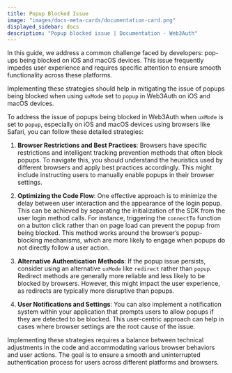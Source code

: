 ```yaml
---
title: Popup Blocked Issue
image: "images/docs-meta-cards/documentation-card.png"
displayed_sidebar: docs
description: "Popup blocked issue | Documentation - Web3Auth"
---
```


In this guide, we address a common challenge faced by developers: pop-ups being blocked on iOS and macOS devices. This issue frequently impedes user
experience and requires specific attention to ensure smooth functionality across these platforms.

Implementing these strategies should help in mitigating the issue of popups being blocked when using `uxMode` set to `popup` in Web3Auth on iOS and
macOS devices.

To address the issue of popups being blocked in Web3Auth when `uxMode` is set to `popup`, especially on iOS and macOS devices using browsers like
Safari, you can follow these detailed strategies:

1. **Browser Restrictions and Best Practices**: Browsers have specific restrictions and intelligent tracking prevention methods that often block
   popups. To navigate this, you should understand the heuristics used by different browsers and apply best practices accordingly. This might include
   instructing users to manually enable popups in their browser settings.

2. **Optimizing the Code Flow**: One effective approach is to minimize the delay between user interaction and the appearance of the login popup. This
   can be achieved by separating the initialization of the SDK from the user login method calls. For instance, triggering the `connectTo` function on
   a button click rather than on page load can prevent the popup from being blocked. This method works around the browser’s popup-blocking mechanisms,
   which are more likely to engage when popups do not directly follow a user action.

3. **Alternative Authentication Methods**: If the popup issue persists, consider using an alternative `uxMode` like `redirect` rather than `popup`.
   Redirect methods are generally more reliable and less likely to be blocked by browsers. However, this might impact the user experience, as
   redirects are typically more disruptive than popups.

4. **User Notifications and Settings**: You can also implement a notification system within your application that prompts users to allow popups if
   they are detected to be blocked. This user-centric approach can help in cases where browser settings are the root cause of the issue.

Implementing these strategies requires a balance between technical adjustments in the code and accommodating various browser behaviors and user
actions. The goal is to ensure a smooth and uninterrupted authentication process for users across different platforms and browsers.
